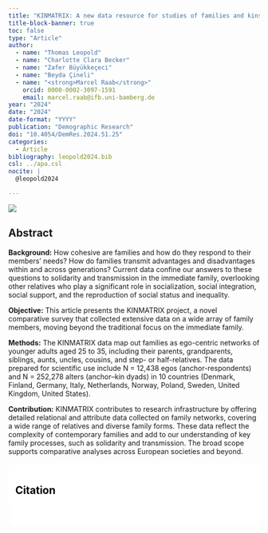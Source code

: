 ```yaml
---
title: "KINMATRIX: A new data resource for studies of families and kinship"
title-block-banner: true
toc: false
type: "Article"
author:
  - name: "Thomas Leopold"
  - name: "Charlotte Clara Becker"
  - name: "Zafer Büyükkeçeci"
  - name: "Beyda Çineli"
  - name: "<strong>Marcel Raab</strong>"
    orcid: 0000-0002-3097-1591
    email: marcel.raab@ifb.uni-bamberg.de
year: "2024"
date: "2024"
date-format: "YYYY"
publication: "Demographic Research"
doi: "10.4054/DemRes.2024.51.25"
categories:
  - Article
bibliography: leopold2024.bib
csl: ../apa.csl
nocite: | 
  @leopold2024

---
```


![](leopold2024.png){.lightbox}

## Abstract

**Background:** How cohesive are families and how do they respond to their members’ needs? How do families transmit advantages and disadvantages within and across generations? Current data confine our answers to these questions to solidarity and transmission in the immediate family, overlooking other relatives who play a significant role in socialization, social integration, social support, and the reproduction of social status and inequality.<br/>

**Objective:** This article presents the KINMATRIX project, a novel comparative survey that collected extensive data on a wide array of family members, moving beyond the traditional focus on the immediate family.<br/>  

**Methods:**  The KINMATRIX data map out families as ego-centric networks of younger adults aged 25 to 35, including their parents, grandparents, siblings, aunts, uncles, cousins, and step- or half-relatives. The data prepared for scientific use include N = 12,438 egos (anchor-respondents) and N = 252,278 alters (anchor–kin dyads) in 10 countries (Denmark, Finland, Germany, Italy, Netherlands, Norway, Poland, Sweden, United Kingdom, United States).<br/>

**Contribution:** KINMATRIX contributes to research infrastructure by offering detailed relational and attribute data collected on family networks, covering a wide range of relatives and diverse family forms. These data reflect the complexity of contemporary families and add to our understanding of key family processes, such as solidarity and transmission. The broad scope supports comparative analyses across European societies and beyond.

::: {.callout-note}
## Citation

::: {#refs}
:::

:::



```{=html}
<style>
    section {
        background: white;
        color: black;
        border-radius: 1em;
        padding: 1em;
        left: 50% }
    #inner {
        display: inline-block;
        display: flex;
        align-items: center;
        justify-content: center }
  </style>
  <section>
    <div id="inner">
      <script type='text/javascript' src='https://d1bxh8uas1mnw7.cloudfront.net/assets/embed.js'></script>
        <span style="float:left"; 
          class="__dimensions_badge_embed__" 
          data-doi="10.4054/DemRes.2024.51.25" 
          data-hide-zero-citations="true" 
          data-legend="always">
        </span>
      <script async src="https://badge.dimensions.ai/badge.js" charset="utf-8"></script>
        <div  style="float:right"; 
          data-link-target="_blank" 
          data-badge-details="right" 
          data-badge-type="medium-donut"
          data-doi="10.4054/DemRes.2024.51.25"   
          data-condensed="true" 
          data-hide-no-mentions="true" 
          class="altmetric-embed">
        </div>
    </div>
  </section>
  
```

